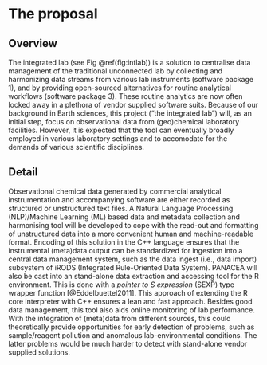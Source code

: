 # The proposal
<!--
This is where the proposal should be outlined. 
-->

## Overview

The integrated lab (see Fig \@ref(fig:intlab)) is a solution to centralise data management of the traditional unconnected lab by collecting and harmonizing data streams from various lab instruments (software package 1), and by providing open-sourced alternatives for routine analytical workflows (software package 3). These routine analytics are now often locked away in a plethora of vendor supplied software suits. Because of our background in Earth sciences, this project ("the integrated lab") will, as an initial step, focus on observational data from (geo)chemical laboratory facilities. However, it is expected that the tool can eventually broadly employed in various laboratory settings and to accomodate for the demands of various scientific disciplines. 

<!-- ```{r intlab, out.width="70%", fig.cap="Integrated lab solution versus traditional unconnected lab set-ups.", echo=FALSE} -->
<!-- knitr::include_graphics("proposal/datamanagement_infra.png") -->
<!-- ``` -->

<!--
At a high-level address what your proposal is and how it will address the problem identified. Highlight any benefits to the R Community that follow from solving the problem. This should be your most compelling section.
-->

## Detail

Observational chemical data generated by commercial analytical instrumentation and accompanying software are either recorded as structured or unstructured text files. A Natural Language Processing (NLP)/Machine Learning (ML) based data and metadata collection and harmonising tool will be developed to cope with the read-out and formatting of unstructured data into a more convenient human and machine-readable format. Encoding of this solution in the C++ language ensures that the instrumental (meta)data output can be standardized for ingestion into a central data management system, such as the data ingest (i.e., data import) subsystem of iRODS (Integrated Rule-Oriented Data System). PANACEA will also be cast into an stand-alone data extraction and accessing tool for the R environment. This is done with a *pointer to S expression* (SEXP) type wrapper function [@Eddelbuettel2011]. This approach of extending the R core interpreter with C++ ensures a lean and fast approach. Besides good data management, this tool also aids online monitoring of lab performance. With the integration of (meta)data from different sources, this could theoretically provide opportunities for early detection of problems, such as sample/reagent pollution and anomalous lab-environmental conditions. The latter problems would be much harder to detect with stand-alone vendor supplied solutions.

<!--
Go into more detail about the specifics of the project and it delivers against the problem.

Depending on project type the detail section should include:

 - [ ] Minimum Viable Product
 - [ ] Architecture
 - [ ] Assumptions
-->
